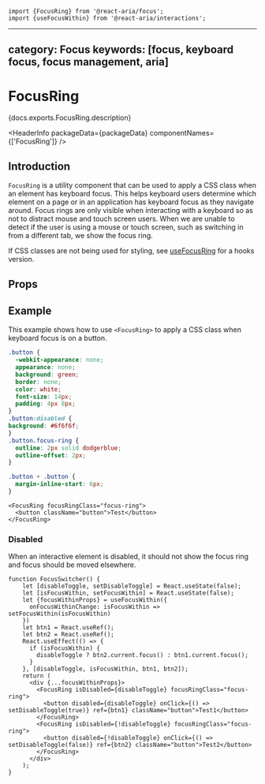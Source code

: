 <!-- Copyright 2020 Adobe. All rights reserved.
This file is licensed to you under the Apache License, Version 2.0 (the "License");
you may not use this file except in compliance with the License. You may obtain a copy
of the License at http://www.apache.org/licenses/LICENSE-2.0
Unless required by applicable law or agreed to in writing, software distributed under
the License is distributed on an "AS IS" BASIS, WITHOUT WARRANTIES OR REPRESENTATIONS
OF ANY KIND, either express or implied. See the License for the specific language
governing permissions and limitations under the License. -->



```tsx import
import {FocusRing} from '@react-aria/focus';
import {useFocusWithin} from '@react-aria/interactions';
```

---
category: Focus
keywords: [focus, keyboard focus, focus management, aria]
---

# FocusRing

<p>{docs.exports.FocusRing.description}</p>

<HeaderInfo
  packageData={packageData}
  componentNames={['FocusRing']} />

## Introduction

`FocusRing` is a utility component that can be used to apply a CSS class when an element has keyboard focus.
This helps keyboard users determine which element on a page or in an application has keyboard focus as they
navigate around. Focus rings are only visible when interacting with a keyboard so as not to distract mouse
and touch screen users. When we are unable to detect if the user is using a mouse or touch screen, such as
switching in from a different tab, we show the focus ring.

If CSS classes are not being used for styling, see [useFocusRing](useFocusRing.html) for a hooks version.

## Props

<PropTable links={docs.links} component={docs.exports.FocusRing} />

## Example

This example shows how to use `<FocusRing>` to apply a CSS class when keyboard focus is on a button.

```css
.button {
  -webkit-appearance: none;
  appearance: none;
  background: green;
  border: none;
  color: white;
  font-size: 14px;
  padding: 4px 8px;
}
.button:disabled {
background: #6f6f6f;
}
.button.focus-ring {
  outline: 2px solid dodgerblue;
  outline-offset: 2px;
}

.button + .button {
  margin-inline-start: 6px;
}
```

```tsx example
<FocusRing focusRingClass="focus-ring">
  <button className="button">Test</button>
</FocusRing>
```

### Disabled
When an interactive element is disabled, it should not show the focus ring and focus should be moved elsewhere.

```tsx example
function FocusSwitcher() {
    let [disableToggle, setDisableToggle] = React.useState(false);
    let [isFocusWithin, setFocusWithin] = React.useState(false);
    let {focusWithinProps} = useFocusWithin({
      onFocusWithinChange: isFocusWithin => setFocusWithin(isFocusWithin)
    })
    let btn1 = React.useRef();
    let btn2 = React.useRef();
    React.useEffect(() => {
      if (isFocusWithin) {
        disableToggle ? btn2.current.focus() : btn1.current.focus();
      }
    }, [disableToggle, isFocusWithin, btn1, btn2]);
    return (
      <div {...focusWithinProps}>
        <FocusRing isDisabled={disableToggle} focusRingClass="focus-ring">
          <button disabled={disableToggle} onClick={() => setDisableToggle(true)} ref={btn1} className="button">Test1</button>
        </FocusRing>
        <FocusRing isDisabled={!disableToggle} focusRingClass="focus-ring">
          <button disabled={!disableToggle} onClick={() => setDisableToggle(false)} ref={btn2} className="button">Test2</button>
        </FocusRing>
      </div>
    );
}
```
